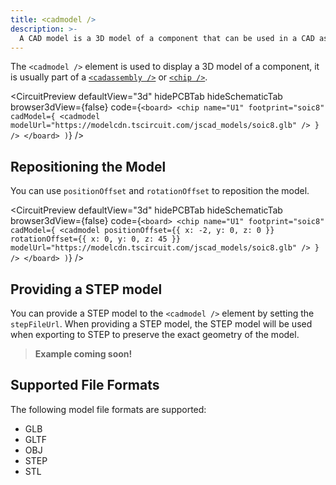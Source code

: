 ```yaml
---
title: <cadmodel />
description: >-
  A CAD model is a 3D model of a component that can be used in a CAD assembly.
---
```


The `<cadmodel />` element is used to display a 3D model of a component, it is
usually part of a [`<cadassembly />`](./cadassembly.mdx) or [`<chip />`](./chip.mdx).


<CircuitPreview
  defaultView="3d"
  hidePCBTab
  hideSchematicTab
  browser3dView={false}
  code={`
    <board>
      <chip
        name="U1"
        footprint="soic8"
        cadModel={
          <cadmodel
            modelUrl="https://modelcdn.tscircuit.com/jscad_models/soic8.glb"
          />
        }
      />
    </board>
  )
  `}
/>

## Repositioning the Model

You can use `positionOffset` and `rotationOffset` to reposition the model.

<CircuitPreview
  defaultView="3d"
  hidePCBTab
  hideSchematicTab
  browser3dView={false}
  code={`
    <board>
      <chip
        name="U1"
        footprint="soic8"
        cadModel={
          <cadmodel
            positionOffset={{ x: -2, y: 0, z: 0 }}
            rotationOffset={{ x: 0, y: 0, z: 45 }}
            modelUrl="https://modelcdn.tscircuit.com/jscad_models/soic8.glb"
          />
        }
      />
    </board>
  )
  `}
/>

## Providing a STEP model

You can provide a STEP model to the `<cadmodel />` element by setting the `stepFileUrl`.
When providing a STEP model, the STEP model will be used when exporting to STEP to
preserve the exact geometry of the model.

> **Example coming soon!**


## Supported File Formats

The following model file formats are supported:

- GLB
- GLTF
- OBJ
- STEP
- STL